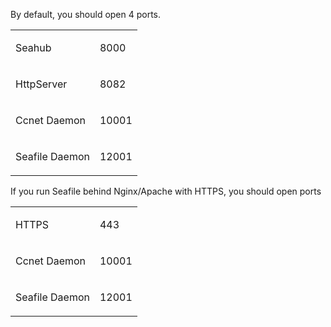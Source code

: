 By default, you should open 4 ports.

{|
| Seahub
| 8000
|-
| HttpServer
| 8082
|-
| Ccnet Daemon
| 10001
|-
| Seafile Daemon
| 12001
|}

If you run Seafile behind Nginx/Apache with HTTPS, you should open ports

{|
| HTTPS
| 443
|-
| Ccnet Daemon
| 10001
|-
| Seafile Daemon
| 12001
|}

